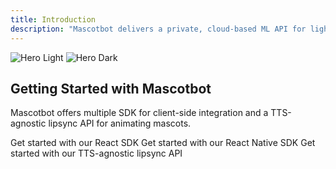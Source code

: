 ```yaml
---
title: Introduction
description: "Mascotbot delivers a private, cloud-based ML API for lightning-fast, real-time lipsync aligned with speech, React and React Native SDK for display and control. We use Rive for character animation, ensuring top performance across browsers and mobile devices"
---
```


<img
  className="block dark:hidden"
  src="/images/hero-light.svg"
  alt="Hero Light"
/>
<img
  className="hidden dark:block"
  src="/images/hero-dark.svg"
  alt="Hero Dark"
/>

## Getting Started with Mascotbot

Mascotbot offers multiple SDK for client-side integration and a TTS-agnostic lipsync API for animating mascots.

<CardGroup cols={2}>
  <Card title="React SDK" icon="react" href="libraries/react-sdk">
    Get started with our React SDK
  </Card>
  <Card title="React Native SDK" icon="react" href="libraries/react-native-sdk">
    Get started with our React Native SDK
  </Card>
</CardGroup>
<CardGroup cols={2}>
  <Card title="Lipsync API" icon="microchip" href="api-reference/introduction">
    Get started with our TTS-agnostic lipsync API 
  </Card>
</CardGroup>
